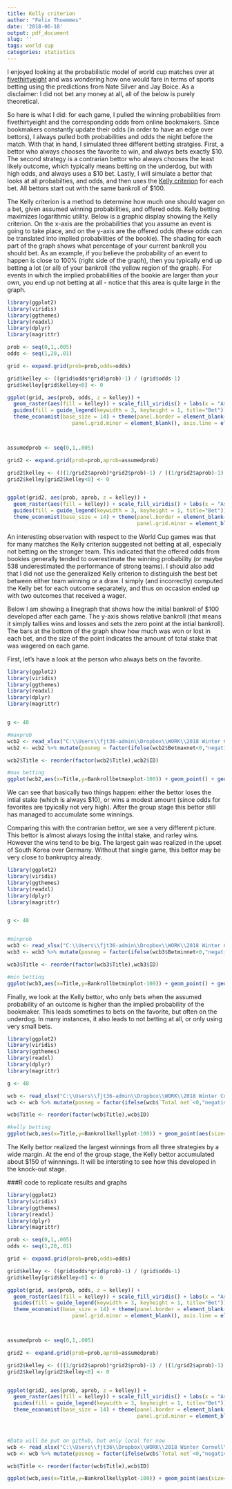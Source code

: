 ```yaml
---
title: Kelly criterion
author: "Felix Thoemmes"
date: '2018-06-18'
output: pdf_document
slug: ''
tags: world cup
categories: statistics
---
```


I enjoyed looking at the probabilistic model of world cup matches over at [fivethirtyeight](https://projects.fivethirtyeight.com/2018-world-cup-predictions/matches/) and was wondering how one would fare in terms of sports betting using the predictions from Nate Silver and Jay Boice. As a disclaimer: I did not bet any money at all, all of the below is purely theoretical.

So here is what I did: for each game, I pulled the winning probabilities from fivethirtyeight and the corresponding odds from online bookmakers. Since bookmakers constantly update their odds (in order to have an edge over bettors), I always pulled both probabilities and odds the night before the match. With that in hand, I simulated three different betting stratgies. First, a bettor who always chooses the favorite to win, and always bets exactly \$10. The second strategy is a contrarian bettor who always chooses the least likely outcome, which typically means betting on the underdog, but with high odds, and always uses a \$10 bet. Lastly, I will simulate a bettor that looks at all probabilties, and odds, and then uses the [Kelly criterion](https://en.wikipedia.org/wiki/Kelly_criterion) for each bet. All bettors start out with the same bankroll of \$100.

The Kelly criterion is a method to determine how much one should wager on a bet, given assumed winning probabilities, and offered odds. Kelly betting maximizes logarithmic utility. Below is a graphic display showing the Kelly criterion. On the x-axis are the probabilities that you assume an event is going to take place, and on the y-axis are the offered odds (these odds can be translated into implied probabilities of the bookie). The shading for each part of the graph shows what percentage of your current bankroll you should bet. As an example, if you believe the probability of an event to happen is close to 100% (right side of the graph), then you typically end up betting a lot (or all) of your bankroll (the yellow region of the graph). For events in which the implied probabilities of the bookie are larger than your own, you end up not betting at all - notice that this area is quite large in the graph. 


```r
library(ggplot2)
library(viridis)
library(ggthemes)
library(readxl)
library(dplyr)
library(magrittr)

prob <- seq(0,1,.005)
odds <- seq(1,20,.01)

grid <- expand.grid(prob=prob,odds=odds)

grid$kelley <- ((grid$odds*grid$prob)-1) / (grid$odds-1)
grid$kelley[grid$kelley<0] <- 0

ggplot(grid, aes(prob, odds, z = kelley)) +  
  geom_raster(aes(fill = kelley)) + scale_fill_viridis() + labs(x = "Assumed probability",  y= "Offered odds\n") +
  guides(fill = guide_legend(keywidth = 3, keyheight = 1, title="Bet")) + 
  theme_economist(base_size = 14) + theme(panel.border = element_blank(), panel.grid.major = element_blank(),
                     panel.grid.minor = element_blank(), axis.line = element_line(colour = "black"))



assumedprob <- seq(0,1,.005)

grid2 <- expand.grid(prob=prob,aprob=assumedprob)

grid2$kelley <- (((1/grid2$aprob)*grid2$prob)-1) / ((1/grid2$aprob)-1)
grid2$kelley[grid2$kelley<0] <- 0


ggplot(grid2, aes(prob, aprob, z = kelley)) +  
  geom_raster(aes(fill = kelley)) + scale_fill_viridis() + labs(x = "Assumed probability",  y= "Offered probability\n") +
  guides(fill = guide_legend(keywidth = 3, keyheight = 1, title="Bet")) + 
  theme_economist(base_size = 14) + theme(panel.border = element_blank(), panel.grid.major = element_blank(),
                                          panel.grid.minor = element_blank(), axis.line = element_line(colour = "black"))

```


An interesting observation with respect to the World Cup games was that for many matches the Kelly criterion suggested not betting at all, especially not betting on the stronger team. This indicated that the offered odds from bookies generally tended to overestimate the winning probability (or maybe 538 underestimated the performance of strong teams). I should also add that I did not use the generalized Kelly criterion to distinguish the best bet between either team winning or a draw. I simply (and incorrectly) computed the Kelly bet for each outcome separately, and thus on occasion ended up with two outcomes that received a wager. 

Below I am showing a linegraph that shows how the initial bankroll of \$100 developed after each game. The y-axis shows relative bankroll (that means it simply tallies wins and losses and sets the zero point at the intial bankroll). The bars at the bottom of the graph show how much was won or lost in each bet, and the size of the point indicates the amount of total stake that was wagered on each game. 

First, let's have a look at the person who always bets on the favorite. 

```r
library(ggplot2)
library(viridis)
library(ggthemes)
library(readxl)
library(dplyr)
library(magrittr)


g <- 48

#maxprob
wcb2 <- read_xlsx("C:\\Users\\fjt36-admin\\Dropbox\\WORK\\2018 Winter Cornell\\kellybettingwc.xlsx")
wcb2 <- wcb2 %>% mutate(posneg = factor(ifelse(wcb2$Betmaxnet<0,"negative","positive"))) %>%  select(ID,Title,Betmaxnet,Bankrollbetmaxplot,posneg) %>% slice(1:g)

wcb2$Title <- reorder(factor(wcb2$Title),wcb2$ID)

#max betting
ggplot(wcb2,aes(x=Title,y=Bankrollbetmaxplot-100)) + geom_point() + geom_line(group=1) + theme(axis.text.x = element_text(angle=45,margin=margin(t=0,r=0,b=0,l=0),hjust=1)) +  geom_bar(data=wcb2,aes(x=Title,y=Betmaxnet,fill=posneg),stat="identity",alpha=.2,width=.2) + scale_fill_manual(values=c("negative"="firebrick","positive"="darkgreen")) + ylab("Relative bankroll") +theme(axis.title.x=element_blank()) + guides(fill=FALSE,size=FALSE) + coord_cartesian(ylim=c(-100,200))
```
We can see that basically two things happen: either the bettor loses the intial stake (which is always \$10), or wins a modest amount (since odds for favorites are tpyically not very high). After the group stage this bettor still has managed to accumulate some winnings.

Comparing this with the contrarian bettor, we see a very different picture. This bettor is almost always losing the intital stake, and rarley wins. However the wins tend to be big. The largest gain was realized in the upset of South Korea over Germany. Without that single game, this bettor may be very close to bankruptcy already. 

```r
library(ggplot2)
library(viridis)
library(ggthemes)
library(readxl)
library(dplyr)
library(magrittr)


g <- 48


#minprob
wcb3 <- read_xlsx("C:\\Users\\fjt36-admin\\Dropbox\\WORK\\2018 Winter Cornell\\kellybettingwc.xlsx")
wcb3 <- wcb3 %>% mutate(posneg = factor(ifelse(wcb3$Betminnet<0,"negative","positive"))) %>%  select(ID,Title,Betminnet,Bankrollbetminplot,posneg) %>% slice(1:g)

wcb3$Title <- reorder(factor(wcb3$Title),wcb3$ID)

#min betting
ggplot(wcb3,aes(x=Title,y=Bankrollbetminplot-100)) + geom_point() + geom_line(group=1) + theme(axis.text.x = element_text(angle=45,margin=margin(t=0,r=0,b=0,l=0),hjust=1)) +  geom_bar(data=wcb3,aes(x=Title,y=Betminnet,fill=posneg),stat="identity",alpha=.2,width=.2) + scale_fill_manual(values=c("negative"="firebrick","positive"="darkgreen")) + ylab("Relative bankroll") +theme(axis.title.x=element_blank()) + guides(fill=FALSE,size=FALSE) + coord_cartesian(ylim=c(-100,200))
```

Finally, we look at the Kelly bettor, who only bets when the assumed probability of an outcome is higher than the implied probability of the bookmaker. This leads sometimes to bets on the favorite, but often on the underdog. In many instances, it also leads to not betting at all, or only using very small bets. 

```r
library(ggplot2)
library(viridis)
library(ggthemes)
library(readxl)
library(dplyr)
library(magrittr)

g <- 48

wcb <- read_xlsx("C:\\Users\\fjt36-admin\\Dropbox\\WORK\\2018 Winter Cornell\\kellybettingwc.xlsx")
wcb <- wcb %>% mutate(posneg = factor(ifelse(wcb$`Total net`<0,"negative","positive"))) %>%  select(ID,Title,"Total net","Total stake",Bankrollkellyplot,posneg) %>% slice(1:g)

wcb$Title <- reorder(factor(wcb$Title),wcb$ID)

#kelly betting
ggplot(wcb,aes(x=Title,y=Bankrollkellyplot-100)) + geom_point(aes(size=`Total stake`)) + geom_line(group=1) + theme(axis.text.x = element_text(angle=45,margin=margin(t=0,r=0,b=0,l=0),hjust=1)) +  geom_bar(data=wcb,aes(x=Title,y=`Total net`,fill=posneg),stat="identity",alpha=.2,width=.2) + scale_fill_manual(values=c("negative"="firebrick","positive"="darkgreen")) + ylab("Relative bankroll") +theme(axis.title.x=element_blank()) + guides(fill=FALSE,size=FALSE) + coord_cartesian(ylim=c(-100,200))
```

The Kelly bettor realized the largest winnings from all three strategies by a wide margin. At the end of the group stage, the Kelly bettor accumulated about \$150 of winnnings. It will be intersting to see how this developed in the knock-out stage. 


###R code to replicate results and graphs
```r
library(ggplot2)
library(viridis)
library(ggthemes)
library(readxl)
library(dplyr)
library(magrittr)

prob <- seq(0,1,.005)
odds <- seq(1,20,.01)

grid <- expand.grid(prob=prob,odds=odds)

grid$kelley <- ((grid$odds*grid$prob)-1) / (grid$odds-1)
grid$kelley[grid$kelley<0] <- 0

ggplot(grid, aes(prob, odds, z = kelley)) +  
  geom_raster(aes(fill = kelley)) + scale_fill_viridis() + labs(x = "Assumed probability",  y= "Offered odds\n") +
  guides(fill = guide_legend(keywidth = 3, keyheight = 1, title="Bet")) + 
  theme_economist(base_size = 14) + theme(panel.border = element_blank(), panel.grid.major = element_blank(),
                     panel.grid.minor = element_blank(), axis.line = element_line(colour = "black"))



assumedprob <- seq(0,1,.005)

grid2 <- expand.grid(prob=prob,aprob=assumedprob)

grid2$kelley <- (((1/grid2$aprob)*grid2$prob)-1) / ((1/grid2$aprob)-1)
grid2$kelley[grid2$kelley<0] <- 0


ggplot(grid2, aes(prob, aprob, z = kelley)) +  
  geom_raster(aes(fill = kelley)) + scale_fill_viridis() + labs(x = "Assumed probability",  y= "Offered probability\n") +
  guides(fill = guide_legend(keywidth = 3, keyheight = 1, title="Bet")) + 
  theme_economist(base_size = 14) + theme(panel.border = element_blank(), panel.grid.major = element_blank(),
                                          panel.grid.minor = element_blank(), axis.line = element_line(colour = "black"))



#Data will be put on github, but only local for now
wcb <- read_xlsx("C:\\Users\\fjt36\\Dropbox\\WORK\\2018 Winter Cornell\\kellybettingwc.xlsx")
wcb <- wcb %>% mutate(posneg = factor(ifelse(wcb$`Total net`<0,"negative","positive"))) %>%  select(ID,Title,"Total net","Total stake",Bankrollkellyplot,posneg) %>% slice(1:13)

wcb$Title <- reorder(factor(wcb$Title),wcb$ID)

ggplot(wcb,aes(x=Title,y=Bankrollkellyplot-100)) + geom_point(aes(size=`Total stake`)) + geom_line(group=1) + theme(axis.text.x = element_text(angle=45,margin=margin(t=0,r=0,b=0,l=0),hjust=1)) +  geom_bar(data=wcb,aes(x=Title,y=`Total net`,fill=posneg),stat="identity",alpha=.2,width=.2) + scale_fill_manual(values=c("negative"="firebrick","positive"="darkgreen")) + ylab("Relative bankroll") +theme(axis.title.x=element_blank()) + guides(fill=FALSE,size=FALSE)

```